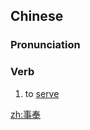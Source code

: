 ==Chinese==
{{zh-forms}}

===Pronunciation===
{{zh-pron
|m=shìfèng
|c=si6 fung6
|h=pfs=sṳ-fung
|mn=sū-hōng
|cat=v
}}

===Verb===
{{zh-verb}}

# {{lb|zh|literary}} to [[serve]]
#: {{zh-x|一個 僕{pú}人 不能 事奉 兩 個 主；不是 惡 這個 愛 那個，就是 重 這個 輕 那個。你們 不能 又 事奉 ^神，又 事奉 瑪門。|No servant can '''serve''' two masters: for either he will hate the one, and love the other; or else he will hold to the one, and despise the other. Ye cannot '''serve''' God and mammon.|ref={{w2|zh|和合本|新標點和合本}} ([[w:Chinese Union Version|Chinese Union Version with New Punctuation]]), {{lang|zh|路加福音}} (Luke) 16:13}}

[[zh:事奉]]